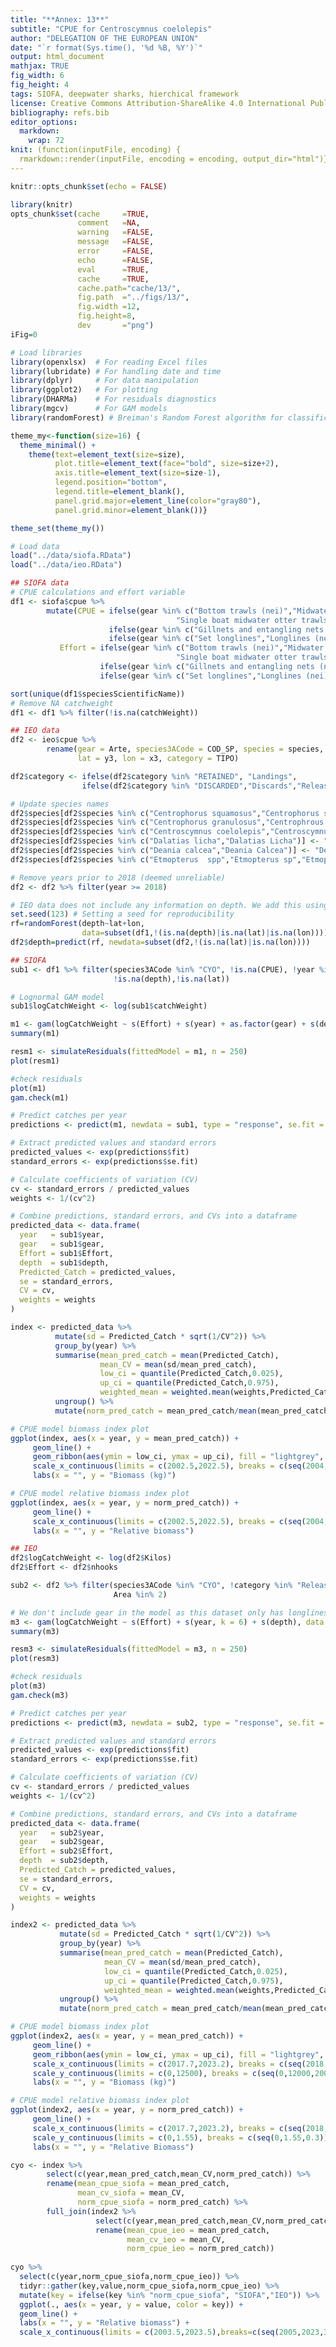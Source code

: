 ```yaml
---
title: "**Annex: 13**"
subtitle: "CPUE for Centroscymnus coelolepis"
author: "DELEGATION OF THE EUROPEAN UNION"
date: "`r format(Sys.time(), '%d %B, %Y')`"
output: html_document
mathjax: TRUE
fig_width: 6 
fig_height: 4 
tags: SIOFA, deepwater sharks, hierchical framework
license: Creative Commons Attribution-ShareAlike 4.0 International Public License
bibliography: refs.bib
editor_options: 
  markdown: 
    wrap: 72
knit: (function(inputFile, encoding) {
  rmarkdown::render(inputFile, encoding = encoding, output_dir="html")})
---
```



```r
knitr::opts_chunk$set(echo = FALSE)

library(knitr)
opts_chunk$set(cache     =TRUE, 
               comment   =NA, 
               warning   =FALSE, 
               message   =FALSE, 
               error     =FALSE, 
               echo      =FALSE, 
               eval      =TRUE,
               cache     =TRUE,
               cache.path="cache/13/",
               fig.path  ="../figs/13/",
               fig.width =12,
               fig.height=8,
               dev       ="png")
iFig=0
```


```r
# Load libraries
library(openxlsx)  # For reading Excel files 
library(lubridate) # For handling date and time
library(dplyr)     # For data manipulation
library(ggplot2)   # For plotting
library(DHARMa)    # For residuals diagnostics
library(mgcv)      # For GAM models
library(randomForest) # Breiman's Random Forest algorithm for classification and regression.
```


```r
theme_my<-function(size=16) {
  theme_minimal() +
    theme(text=element_text(size=size),
          plot.title=element_text(face="bold", size=size+2),
          axis.title=element_text(size=size-1),
          legend.position="bottom",
          legend.title=element_blank(),
          panel.grid.major=element_line(color="gray80"),
          panel.grid.minor=element_blank())}

theme_set(theme_my())  
```


```r
# Load data
load("../data/siofa.RData")
load("../data/ieo.RData") 
```

```r
## SIOFA data 
# CPUE calculations and effort variable
df1 <- siofa$cpue %>% 
        mutate(CPUE = ifelse(gear %in% c("Bottom trawls (nei)","Midwater trawls (nei)","Single boat bottom otter trawls",
                                     "Single boat midwater otter trawls","Trawls (nei)"),catchWeight/(TowDuration_minutes/60),
                      ifelse(gear %in% c("Gillnets and entangling nets (nei)"),catchWeight/NetLength_m,
                      ifelse(gear %in% c("Set longlines","Longlines (nei)","Vertical lines","Demersal longlines"),catchWeight/(Hooks_set/1000),NA))),
           Effort = ifelse(gear %in% c("Bottom trawls (nei)","Midwater trawls (nei)","Single boat bottom otter trawls",
                                     "Single boat midwater otter trawls","Trawls (nei)"),TowDuration_minutes,
                    ifelse(gear %in% c("Gillnets and entangling nets (nei)"),NetLength_m,
                    ifelse(gear %in% c("Set longlines","Longlines (nei)","Vertical lines","Demersal longlines"),Hooks_set,NA))))

sort(unique(df1$speciesScientificName))
# Remove NA catchweight
df1 <- df1 %>% filter(!is.na(catchWeight))

## IEO data
df2 <- ieo$cpue %>% 
        rename(gear = Arte, species3ACode = COD_SP, species = species, 
               lat = y3, lon = x3, category = TIPO)

df2$category <- ifelse(df2$category %in% "RETAINED", "Landings",
                ifelse(df2$category %in% "DISCARDED","Discards","Released"))

# Update species names
df2$species[df2$species %in% c("Centrophorus squamosus","Centrophorus squamulosus","Centrophorus Squamulosus")] <- "Centrophorus squamosus"
df2$species[df2$species %in% c("Centrophorus granulosus","Centrophrous granulosus")] <- "Centrophorus granulosus"
df2$species[df2$species %in% c("Centroscymnus coelolepis","Centroscymnus Coelolepis")] <- "Centroscymnus coelolepis"
df2$species[df2$species %in% c("Dalatias licha","Dalatias Licha")] <- "Dalatias licha"
df2$species[df2$species %in% c("Deania calcea","Deania Calcea")] <- "Deania calcea"
df2$species[df2$species %in% c("Etmopterus  spp","Etmopterus sp","Etmopterus spp","Etmopterus Spp")] <- "Etmopterus spp"

# Remove years prior to 2018 (deemed unreliable)
df2 <- df2 %>% filter(year >= 2018)

# IEO data does not include any information on depth. We add this using a Random Forest algorithm for classification and regression
set.seed(123) # Setting a seed for reproducibility
rf=randomForest(depth~lat+lon, 
                data=subset(df1,!(is.na(depth)|is.na(lat)|is.na(lon))))
df2$depth=predict(rf, newdata=subset(df2,!(is.na(lat)|is.na(lon))))
```


```r
## SIOFA
sub1 <- df1 %>% filter(species3ACode %in% "CYO", !is.na(CPUE), !year %in% 2003,
                       !is.na(depth),!is.na(lat))

# Lognormal GAM model
sub1$logCatchWeight <- log(sub1$catchWeight)

m1 <- gam(logCatchWeight ~ s(Effort) + s(year) + as.factor(gear) + s(depth), data = sub1, family = gaussian())
summary(m1)

resm1 <- simulateResiduals(fittedModel = m1, n = 250)
plot(resm1) 

#check residuals
plot(m1)
gam.check(m1)

# Predict catches per year
predictions <- predict(m1, newdata = sub1, type = "response", se.fit = TRUE)

# Extract predicted values and standard errors
predicted_values <- exp(predictions$fit)
standard_errors <- exp(predictions$se.fit)

# Calculate coefficients of variation (CV)
cv <- standard_errors / predicted_values
weights <- 1/(cv^2)

# Combine predictions, standard errors, and CVs into a dataframe
predicted_data <- data.frame(
  year   = sub1$year,
  gear   = sub1$gear,
  Effort = sub1$Effort,
  depth  = sub1$depth,
  Predicted_Catch = predicted_values,
  se = standard_errors,
  CV = cv,
  weights = weights
)

index <- predicted_data %>% 
          mutate(sd = Predicted_Catch * sqrt(1/CV^2)) %>% 
          group_by(year) %>%
          summarise(mean_pred_catch = mean(Predicted_Catch),
                    mean_CV = mean(sd/mean_pred_catch),
                    low_ci = quantile(Predicted_Catch,0.025),
                    up_ci = quantile(Predicted_Catch,0.975),
                    weighted_mean = weighted.mean(weights,Predicted_Catch)) %>% 
          ungroup() %>% 
          mutate(norm_pred_catch = mean_pred_catch/mean(mean_pred_catch))

# CPUE model biomass index plot
ggplot(index, aes(x = year, y = mean_pred_catch)) +
     geom_line() +
     geom_ribbon(aes(ymin = low_ci, ymax = up_ci), fill = "lightgrey", alpha = 0.3) +
     scale_x_continuous(limits = c(2002.5,2022.5), breaks = c(seq(2004,2022,2)), expand = c(0,0)) +
     labs(x = "", y = "Biomass (kg)")

# CPUE model relative biomass index plot
ggplot(index, aes(x = year, y = norm_pred_catch)) +
     geom_line() +
     scale_x_continuous(limits = c(2002.5,2022.5), breaks = c(seq(2004,2022,2)), expand = c(0,0)) +
     labs(x = "", y = "Relative biomass")

```


```r
## IEO
df2$logCatchWeight <- log(df2$Kilos)
df2$Effort <- df2$nhooks

sub2 <- df2 %>% filter(species3ACode %in% "CYO", !category %in% "Released",
                       Area %in% 2)

# We don't include gear in the model as this dataset only has longlines
m3 <- gam(logCatchWeight ~ s(Effort) + s(year, k = 6) + s(depth), data = sub2, family = gaussian())
summary(m3)

resm3 <- simulateResiduals(fittedModel = m3, n = 250)
plot(resm3) 

#check residuals
plot(m3)
gam.check(m3)

# Predict catches per year
predictions <- predict(m3, newdata = sub2, type = "response", se.fit = TRUE)

# Extract predicted values and standard errors
predicted_values <- exp(predictions$fit)
standard_errors <- exp(predictions$se.fit)

# Calculate coefficients of variation (CV)
cv <- standard_errors / predicted_values
weights <- 1/(cv^2)

# Combine predictions, standard errors, and CVs into a dataframe
predicted_data <- data.frame(
  year   = sub2$year,
  gear   = sub2$gear,
  Effort = sub2$Effort,
  depth  = sub2$depth,
  Predicted_Catch = predicted_values,
  se = standard_errors,
  CV = cv,
  weights = weights
)

index2 <- predicted_data %>% 
           mutate(sd = Predicted_Catch * sqrt(1/CV^2)) %>% 
           group_by(year) %>%
           summarise(mean_pred_catch = mean(Predicted_Catch),
                     mean_CV = mean(sd/mean_pred_catch),
                     low_ci = quantile(Predicted_Catch,0.025),
                     up_ci = quantile(Predicted_Catch,0.975),
                     weighted_mean = weighted.mean(weights,Predicted_Catch)) %>% 
           ungroup() %>% 
           mutate(norm_pred_catch = mean_pred_catch/mean(mean_pred_catch))

# CPUE model biomass index plot
ggplot(index2, aes(x = year, y = mean_pred_catch)) +
     geom_line() +
     geom_ribbon(aes(ymin = low_ci, ymax = up_ci), fill = "lightgrey", alpha = 0.3) +
     scale_x_continuous(limits = c(2017.7,2023.2), breaks = c(seq(2018,2023,1)), expand = c(0,0)) +
     scale_y_continuous(limits = c(0,12500), breaks = c(seq(0,12000,2000)),expand=c(0.001,0.001)) +
     labs(x = "", y = "Biomass (kg)")

# CPUE model relative biomass index plot
ggplot(index2, aes(x = year, y = norm_pred_catch)) +
     geom_line() +
     scale_x_continuous(limits = c(2017.7,2023.2), breaks = c(seq(2018,2023,1)), expand = c(0,0)) +
     scale_y_continuous(limits = c(0,1.55), breaks = c(seq(0,1.55,0.3)), expand = c(0.001,0.001)) +
     labs(x = "", y = "Relative Biomass") 

```

```r
cyo <- index %>% 
        select(c(year,mean_pred_catch,mean_CV,norm_pred_catch)) %>% 
        rename(mean_cpue_siofa = mean_pred_catch,
               mean_cv_siofa = mean_CV,
               norm_cpue_siofa = norm_pred_catch) %>% 
        full_join(index2 %>% 
                   select(c(year,mean_pred_catch,mean_CV,norm_pred_catch)) %>%
                   rename(mean_cpue_ieo = mean_pred_catch,
                          mean_cv_ieo = mean_CV,
                          norm_cpue_ieo = norm_pred_catch))
                                  
cyo %>% 
  select(c(year,norm_cpue_siofa,norm_cpue_ieo)) %>% 
  tidyr::gather(key,value,norm_cpue_siofa,norm_cpue_ieo) %>% 
  mutate(key = ifelse(key %in% "norm_cpue_siofa", "SIOFA","IEO")) %>% 
  ggplot(., aes(x = year, y = value, color = key)) + 
  geom_line() +
  labs(x = "", y = "Relative biomass") +
  scale_x_continuous(limits = c(2003.5,2023.5),breaks=c(seq(2005,2023,3)), expand=c(0,0))

```
